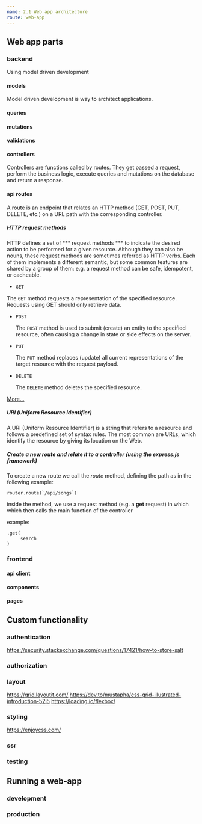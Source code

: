 ```yaml
---
name: 2.1 Web app architecture
route: web-app
---
```


## Web app parts

### backend
Using model driven development

#### models
Model driven development is way to architect applications.

#### queries

#### mutations

#### validations

#### controllers

Controllers are functions called by routes. They get passed a request, perform the business logic, execute queries and mutations on the database and return a response.

#### api routes

A route is an endpoint that relates an HTTP method (GET, POST, PUT, DELETE, etc.) on a URL path with the corresponding controller.

##### HTTP request methods

HTTP defines a set of *** request methods *** to indicate the desired action to be performed for a given resource. Although they can also be nouns, these request methods are sometimes referred as HTTP verbs. Each of them implements a different semantic, but some common features are shared by a group of them: e.g. a request method can be safe, idempotent, or cacheable.

*     GET

 The ```GET``` method requests a representation of the specified resource. Requests using GET should only retrieve data.


*     POST

    The ```POST``` method is used to submit (create) an entity to the specified resource, often causing a change in state or side effects on the server.


*     PUT

    The ```PUT``` method replaces (update) all current representations of the target resource with the request payload.


*     DELETE

    The ```DELETE``` method deletes the specified resource.



[More...](https://developer.mozilla.org/en-US/docs/Web/HTTP/Methods)

##### URI (Uniform Resource Identifier)

A URI (Uniform Resource Identifier) is a string that refers to a resource and follows a predefined set of syntax rules. The most common are URLs, which identify the resource by giving its location on the Web.

##### Create a new route and relate it to a controller (using the express.js framework)

To create a new route we call the *route* method, defining the path as in the following example:

    router.route(`/api/songs`)

inside the method, we use a request method (e.g. a **get** request) in which which then calls the main function of the controller

example: 

    .get(
         search
    )



### frontend

#### api client

#### components

#### pages


## Custom functionality

### authentication
https://security.stackexchange.com/questions/17421/how-to-store-salt
### authorization

### layout
https://grid.layoutit.com/
https://dev.to/mustapha/css-grid-illustrated-introduction-52l5
https://loading.io/flexbox/

### styling
https://enjoycss.com/
### ssr

### testing

## Running a web-app

### development

### production

